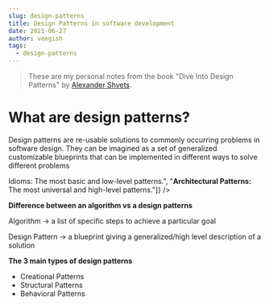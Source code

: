 ```yaml
---
slug: design-patterns
title: Design Patterns in software development
date: 2021-06-27
author: veegish
tags:
  - design-patterns
---
```

> These are my personal notes from the book "Dive Into Design Patterns" by [Alexander Shvets](https://refactoring.guru/design-patterns/book).[](https://refactoring.guru/design-patterns/book)

# What are design patterns?

Design patterns are re-usable solutions to commonly occurring problems in software design. They can be imagined as a set of generalized customizable blueprints that can be implemented in different ways to solve different problems

<Aside title="Good to know..." body={["<strong>Idioms:</strong> The most basic and low-level patterns.", "<strong>Architectural Patterns:</strong> The most universal and high-level patterns."]} />

**Difference between an algorithm vs a design patterns**

Algorithm -> a list of specific steps to achieve a particular goal

Design Pattern -> a blueprint giving a generalized/high level description of a solution



**The 3 main types of  design patterns**

* Creational Patterns
* Structural Patterns
* Behavioral Patterns